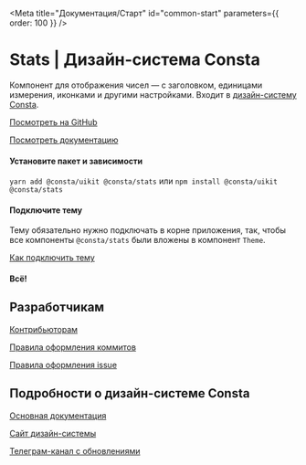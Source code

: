 
<Meta title="Документация/Старт" id="common-start" parameters={{ order: 100 }} />

# Stats | Дизайн-система Consta

Компонент для отображения чисел — с заголовком, единицами измерения, иконками и другими настройками. Входит в [дизайн-систему Consta](https://consta-uikit.vercel.app/).

[Посмотреть на GitHub](https://github.com/gazprom-neft/stats)

[Посмотреть документацию](?path=/docs/components-stats--interactive)

#### Установите пакет и зависимости

`yarn add @consta/uikit @consta/stats` или `npm install @consta/uikit @consta/stats`

#### Подключите тему

Тему обязательно нужно подключать в корне приложения, так, чтобы все компоненты `@consta/stats` были вложены в компонент `Theme`.

[Как подключить тему](#https://consta-uikit.vercel.app/?path=/docs/thematization-how-to-connect-theme--page)

#### Всë!

## Разработчикам

[Контрибьюторам](https://consta-uikit.vercel.app/?path=/docs/common-develop-contributors--page)

[Правила оформления коммитов](https://consta-uikit.vercel.app/?path=/docs/common-develop-commits-style--page)

[Правила оформления issue](https://consta-uikit.vercel.app/?path=/docs/common-develop-issues--page)

## Подробности о дизайн-системе Consta

[Основная документация](https://consta-uikit.vercel.app/?path=/docs/common-about--page)

[Сайт дизайн-системы](https://consta.gazprom-neft.ru/)

[Телеграм-канал с обновлениями](https://t.me/consta_ui_releases)
